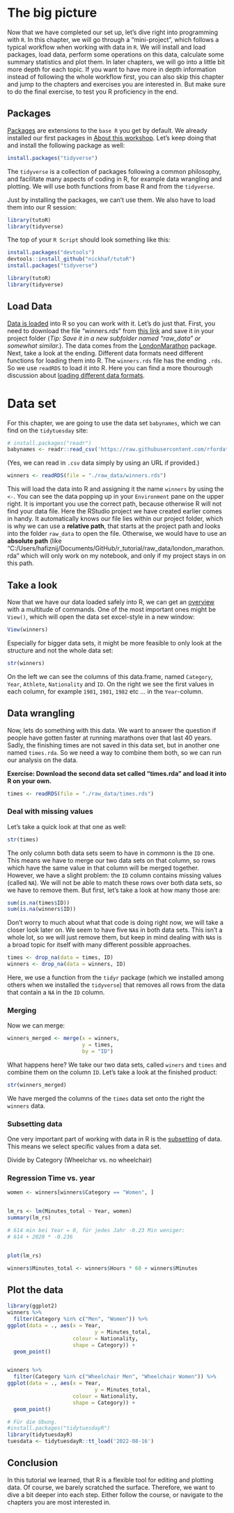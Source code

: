 # The big picture

Now that we have completed our set up, let's dive right into programming with `R`. In this chapter, we will go through a "mini-project", which follows a typical workflow when working with data in `R`. We will install and load packages, load data, perform some operations on this data, calculate some summary statistics and plot them. In later chapters, we will go into a little bit more depth for each topic. If you want to have more in depth information instead of following the whole workflow first, you can also skip this chapter and jump to the chapters and exercises you are interested in. But make sure to do the final exercise, to test you R proficiency in the end.

## Packages

[Packages](https://nickhaf.github.io/r_tutorial/packages.html) are extensions to the `base R` you get by default. We already installed our first packages in [About this workshop](https://nickhaf.github.io/r_tutorial/setup.html#about-this-workshop). Let's keep doing that and install the following package as well:

```r
install.packages("tidyverse")
```

The `tidyverse` is a collection of packages following a common philosophy, and facilitate many aspects of coding in R, for example data wrangling and plotting. We will use both functions from base R and from the `tidyverse`.

Just by installing the packages, we can't use them. We also have to load them into our R session:

```r
library(tutoR)
library(tidyverse)
```

The top of your `R Script` should look something like this:

```r
install.packages("devtools")
devtools::install_github("nickhaf/tutoR")
install.packages("tidyverse")

library(tutoR)
library(tidyverse)
```

## Load Data

[Data is loaded](\load_data.qmd) into R so you can work with it. Let's do just that. First, you need to download the file "winners.rds" from [this link](https://github.com/nickhaf/r_tutorial/tree/getting_started/raw_data) and save it in your project folder (*Tip: Save it in a new subfolder named "raw_data" or somewhat similar.*). The data comes from the [LondonMarathon](https://github.com/nrennie/LondonMarathon) package. Next, take a look at the ending. Different data formats need different functions for loading them into R. The `winners.rds` file has the ending `.rds`. So we use `readRDS` to load it into R. Here you can find a more thourough discussion about [loading different data formats](\load_data.qmd).

# Data set
For this chapter, we are going to use the data set `babynames`, which we can find on the `tidytuesday` site:
```r
# install.packages("readr")
babynames <- readr::read_csv('https://raw.githubusercontent.com/rfordatascience/tidytuesday/master/data/2022/2022-03-22/babynames.csv')
```
(Yes, we can read in `.csv` data simply by using an URL if provided.)

```r
winners <- readRDS(file = "./raw_data/winners.rds")
```

This will load the data into R and assigning it the name `winners` by using the `<-`. You can see the data popping up in your `Environment` pane on the upper right. It is important you use the correct path, because otherwise R will not find your data file. Here the RStudio project we have created earlier comes in handy. It automatically knows our file lies within our project folder, which is why we can use a **relative path**, that starts at the project path and looks into the folder `raw_data` to open the file. Otherwise, we would have to use an **absolute path** (like "C:/Users/hafiznij/Documents/GitHub/r_tutorial/raw_data/london_marathon.rda" which will only work on my notebook, and only if my project stays in on this path.

## Take a look

Now that we have our data loaded safely into R, we can get an [overview](\take_a_look.qmd) with a multitude of commands. One of the most important ones might be `View()`, which will open the data set excel-style in a new window:

```r
View(winners)
```

Especially for bigger data sets, it might be more feasible to only look at the structure and not the whole data set:

```r
str(winners)
```

On the left we can see the columns of this data.frame, named `Category`, `Year`, `Athlete`, `Nationality` and `ID`. On the right we see the first values in each column, for example `1981`, `1981`, `1982` etc ... in the `Year`-column.

## Data wrangling

Now, lets do something with this data. We want to answer the question if people have gotten faster at running marathons over that last 40 years. Sadly, the finishing times are not saved in this data set, but in another one named `times.rda`. So we need a way to combine them both, so we can run our analysis on the data.

**Exercise: Download the second data set called "times.rda" and load it into R on your own.**

```r
times <- readRDS(file = "./raw_data/times.rds")
```

### Deal with missing values

Let's take a quick look at that one as well:

```r
str(times)
```

The only column both data sets seem to have in commonn is the `ID` one. This means we have to merge our two data sets on that column, so rows which have the same value in that column will be merged together. However, we have a slight problem: the `ID` column contains missing values (called `NA`). We will not be able to match these rows over both data sets, so we have to remove them. But first, let's take a look at how many those are:

```r
sum(is.na(times$ID))
sum(is.na(winners$ID))

```

Don't worry to much about what that code is doing right now, we will take a closer look later on. We seem to have five `NA`s in both data sets. This isn't a whole lot, so we will just remove them, but keep in mind dealing with `NA`s is a broad topic for itself with many different possible approaches.

```r
times <- drop_na(data = times, ID)
winners <- drop_na(data = winners, ID)

```

Here, we use a function from the `tidyr` package (which we installed among others when we installed the `tidyverse`) that removes all rows from the data that contain a `NA` in the `ID` column.

### Merging

Now we can merge:

```r
winners_merged <- merge(x = winners, 
                        y = times,
                        by = "ID")
```

What happens here? We take our two data sets, called `winers` and `times` and combine them on the column `ID`. Let's take a look at the finished product:

```r
str(winners_merged)
```

We have merged the columns of the `times` data set onto the right the `winners` data.

### Subsetting data

One very important part of working with data in R is the [subsetting](subsettings.qmd) of data. This means we select specific values from a data set.

Divide by Category (Wheelchar vs. no wheelchair)

### Regression Time vs. year

```r
women <- winners[winners$Category == "Women", ]


lm_rs <- lm(Minutes_total ~ Year, women)
summary(lm_rs)

# 614 min bei Year = 0, für jedes Jahr -0.23 Min weniger:
# 614 + 2020 * -0.236


plot(lm_rs)
```

```r
winners$Minutes_total <- winners$Hours * 60 + winners$Minutes

```

## Plot the data

```r
library(ggplot2)
winners %>%
  filter(Category %in% c("Men", "Women")) %>%
ggplot(data = ., aes(x = Year,
                            y = Minutes_total,
                     colour = Nationality,
                     shape = Category)) +
  geom_point()


winners %>%
  filter(Category %in% c("Wheelchair Men", "Wheelchair Women")) %>%
ggplot(data = ., aes(x = Year,
                            y = Minutes_total,
                     colour = Nationality,
                     shape = Category)) +
  geom_point()

```

```r
# Für die Übung. 
#install.packages("tidytuesdayR")
library(tidytuesdayR)
tuesdata <- tidytuesdayR::tt_load('2022-08-16')


```

## Conclusion

In this tutorial we learned, that R is a flexible tool for editing and plotting data. Of course, we barely scratched the surface. Therefore, we want to dive a bit deeper into each step. Either follow the course, or navigate to the chapters you are most interested in.
